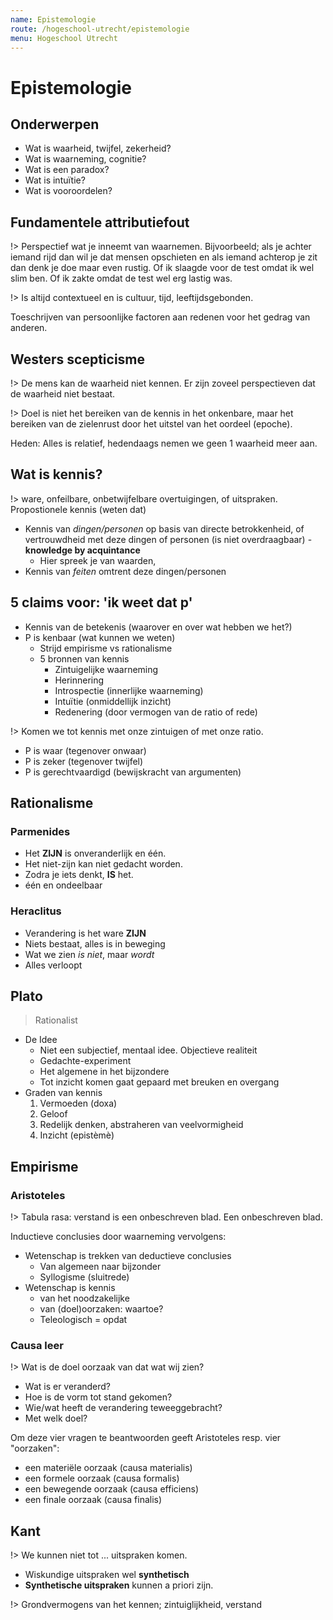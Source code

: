 ```yaml
---
name: Epistemologie
route: /hogeschool-utrecht/epistemologie
menu: Hogeschool Utrecht
---
```



# Epistemologie

## Onderwerpen
- Wat is waarheid, twijfel, zekerheid?
- Wat is waarneming, cognitie?
- Wat is een paradox?
- Wat is intuïtie?
- Wat is vooroordelen?

## Fundamentele attributiefout

!> Perspectief wat je inneemt van waarnemen. Bijvoorbeeld; als je achter iemand rijd dan wil je dat mensen opschieten en als iemand achterop je zit dan denk je doe maar even rustig. Of ik slaagde voor de test omdat ik wel slim ben. Of ik zakte omdat de test wel erg lastig was. 

!> Is altijd contextueel en is cultuur, tijd, leeftijdsgebonden.

Toeschrijven van persoonlijke factoren aan redenen voor het gedrag van anderen.

## Westers scepticisme

!> De mens kan de waarheid niet kennen. Er zijn zoveel perspectieven dat de waarheid niet bestaat.

!> Doel is niet het bereiken van de kennis in het onkenbare, maar het bereiken van de zielenrust door het uitstel van het oordeel (epoche). 

Heden: Alles is relatief, hedendaags nemen we geen 1 waarheid meer aan.

## Wat is kennis?

!> ware, onfeilbare, onbetwijfelbare overtuigingen, of uitspraken. Propostionele kennis (weten dat)

- Kennis van _dingen/personen_ op basis van directe betrokkenheid, of vertrouwdheid met deze dingen of personen (is niet overdraagbaar) - __knowledge by acquintance__
    + Hier spreek je van waarden,
- Kennis van _feiten_ omtrent deze dingen/personen

## 5 claims voor: 'ik weet dat p'
- Kennis van de betekenis (waarover en over wat hebben we het?)
- P is kenbaar (wat kunnen we weten)
    + Strijd empirisme vs rationalisme
    + 5 bronnen van kennis
        - Zintuigelijke waarneming
        - Herinnering
        - Introspectie (innerlijke waarneming)
        - Intuïtie (onmiddellijk inzicht)
        - Redenering (door vermogen van de ratio of rede)

!> Komen we tot kennis met onze zintuigen of met onze ratio.

- P is waar (tegenover onwaar)
- P is zeker (tegenover twijfel)
- P is gerechtvaardigd (bewijskracht van argumenten)

## Rationalisme

### Parmenides
- Het __ZIJN__ is onveranderlijk en één. 
- Het niet-zijn kan niet gedacht worden.
- Zodra je iets denkt, __IS__ het.
- één en ondeelbaar

### Heraclitus
- Verandering is het ware __ZIJN__
- Niets bestaat, alles is in beweging
- Wat we zien _is niet_, maar _wordt_
- Alles verloopt 


## Plato

> Rationalist

- De Idee
    + Niet een subjectief, mentaal idee. Objectieve realiteit
    + Gedachte-experiment
    + Het algemene in het bijzondere
    + Tot inzicht komen gaat gepaard met breuken en overgang
- Graden van kennis
    1. Vermoeden (doxa)
    2. Geloof
    3. Redelijk denken, abstraheren van veelvormigheid
    4. Inzicht (epistèmè)

## Empirisme
### Aristoteles
!> Tabula rasa: verstand is een onbeschreven blad. Een onbeschreven blad.

Inductieve conclusies door waarneming vervolgens:
- Wetenschap is trekken van deductieve conclusies
    - Van algemeen naar bijzonder
    - Syllogisme (sluitrede)
- Wetenschap is kennis
    - van het noodzakelijke
    - van (doel)oorzaken: waartoe?
    - Teleologisch = opdat

### Causa leer
!> Wat is de doel oorzaak van dat wat wij zien?

- Wat is er veranderd?
- Hoe is de vorm tot stand gekomen?
- Wie/wat heeft de verandering teweeggebracht?
- Met welk doel?

Om deze vier vragen te beantwoorden geeft Aristoteles resp. vier "oorzaken":
- een materiële oorzaak (causa materialis)
- een formele oorzaak (causa formalis)
- een bewegende oorzaak (causa efficiens)
- een finale oorzaak (causa finalis)

## Kant
!> We kunnen niet tot ... uitspraken komen.

- Wiskundige uitspraken wel **synthetisch**
- **Synthetische uitspraken** kunnen a priori zijn.

!> Grondvermogens van het kennen; zintuiglijkheid, verstand


